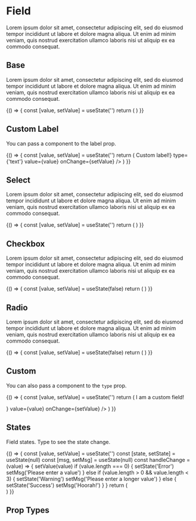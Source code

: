 
<Meta title='Components|Field' component={Field} />

# Field
Lorem ipsum dolor sit amet, consectetur adipiscing elit, sed do eiusmod tempor incididunt ut labore et dolore magna aliqua. Ut enim ad minim veniam, quis nostrud exercitation ullamco laboris nisi ut aliquip ex ea commodo consequat.

## Base
Lorem ipsum dolor sit amet, consectetur adipiscing elit, sed do eiusmod tempor incididunt ut labore et dolore magna aliqua. Ut enim ad minim veniam, quis nostrud exercitation ullamco laboris nisi ut aliquip ex ea commodo consequat.

<Preview>
  <Story name='Base'>
    {() => {
      const [value, setValue] = useState('')
      return (
        <Field id={'name'} label={'Name'} type={'text'} value={value} onChange={setValue} />
      )
    }}
  </Story>
</Preview>

## Custom Label
You can pass a component to the label prop.

<Preview>
  <Story name='Label'>
    {() => {
      const [value, setValue] = useState('')
      return (
        <Field id={'field'} label={<div>Custom label!</div>} type={'text'} value={value} onChange={setValue} />
      )
    }}
  </Story>
</Preview>

## Select
Lorem ipsum dolor sit amet, consectetur adipiscing elit, sed do eiusmod tempor incididunt ut labore et dolore magna aliqua. Ut enim ad minim veniam, quis nostrud exercitation ullamco laboris nisi ut aliquip ex ea commodo consequat.

<Preview>
  <Story name='Select'>
    {() => {
      const [value, setValue] = useState('')
      return (
        <Field id={'field'} label={'Age'} type={'select'} value={value} options={[{ value: 'option', label: 'Option' }]} searchable onChange={setValue} />
      )
    }}
  </Story>
</Preview>

## Checkbox
Lorem ipsum dolor sit amet, consectetur adipiscing elit, sed do eiusmod tempor incididunt ut labore et dolore magna aliqua. Ut enim ad minim veniam, quis nostrud exercitation ullamco laboris nisi ut aliquip ex ea commodo consequat.

<Preview>
  <Story name='Checkbox'>
    {() => {
      const [value, setValue] = useState(false)
      return (
        <Field id={'field'} label={'Checkbox'} type={'checkbox'} value={value} onChange={setValue} />
      )
    }}
  </Story>
</Preview>

## Radio
Lorem ipsum dolor sit amet, consectetur adipiscing elit, sed do eiusmod tempor incididunt ut labore et dolore magna aliqua. Ut enim ad minim veniam, quis nostrud exercitation ullamco laboris nisi ut aliquip ex ea commodo consequat.

<Preview>
  <Story name='Radio'>
    {() => {
      const [value, setValue] = useState(false)
      return (
        <Field id={'field'} label={'Radio'} type={'radio'} value={value} onChange={setValue} />
      )
    }}
  </Story>
</Preview>

## Custom
You can also pass a component to the `type` prop.

<Preview>
  <Story name='Custom'>
    {() => {
      const [value, setValue] = useState('')
      return (
        <Field id={'field'} label={'Custom'} type={<p className={'p'}>I am a custom field!</p>} value={value} onChange={setValue} />
      )
    }}
  </Story>
</Preview>

## States
Field states. Type to see the state change.

<Preview>
  <Story name='States'>
    {() => {
      const [value, setValue] = useState('')
      const [state, setState] = useState(null)
      const [msg, setMsg] = useState(null)
      const handleChange = (value) => {
        setValue(value)
        if (value.length === 0) {
          setState('Error')
          setMsg('Please enter a value')
        } else if (value.length > 0 && value.length < 3) {
          setState('Warning')
          setMsg('Please enter a longer value')
        } else {
          setState('Success')
          setMsg('Hoorah!')
        }
      }
      return (
        <div>
          <Field id={'field'} label={'Name'} type={'text'} value={value} state={state} msg={msg} onChange={handleChange} autoComplete="off" />
          <Field id={'checkbox-field'} label={'Name'} type={'checkbox'} value={value} state={state} msg={msg} />
          <Field id={'checkbox-field'} label={'Name'} type={'radio'} value={value} state={state} msg={msg} />
        </div>
      )
    }}
  </Story>
</Preview>

## Prop Types

<Props of={Field} />